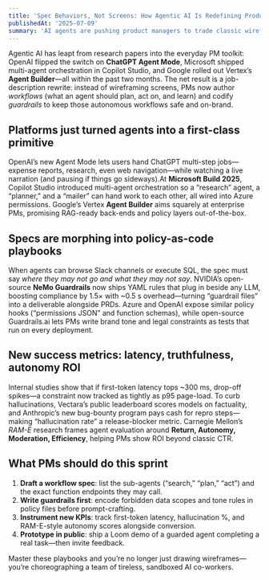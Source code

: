 ```yaml
---
title: 'Spec Behaviors, Not Screens: How Agentic AI Is Redefining Product Management'
publishedAt: '2025-07-09'
summary: 'AI agents are pushing product managers to trade classic wireframes for workflow playbooks and guardrails, redefining specs, metrics, and skills needed to ship autonomous, safe, and fast AI-powered features.'
---
```


Agentic AI has leapt from research papers into the everyday PM toolkit: OpenAI flipped the switch on **ChatGPT Agent Mode**, Microsoft shipped multi-agent orchestration in Copilot Studio, and Google rolled out Vertex’s **Agent Builder**—all within the past two months. The net result is a job-description rewrite: instead of wireframing screens, PMs now author *workflows* (what an agent should plan, act on, and learn) and codify *guardrails* to keep those autonomous workflows safe and on-brand.

## Platforms just turned agents into a first-class primitive

OpenAI’s new Agent Mode lets users hand ChatGPT multi-step jobs—expense reports, research, even web navigation—while watching a live narration (and pausing if things go sideways).At **Microsoft Build 2025**, Copilot Studio introduced multi-agent orchestration so a “research” agent, a “planner,” and a “mailer” can hand work to each other, all wired into Azure permissions. Google’s Vertex **Agent Builder** aims squarely at enterprise PMs, promising RAG-ready back-ends and policy layers out-of-the-box.

## Specs are morphing into policy-as-code playbooks

When agents can browse Slack channels or execute SQL, the spec must say *where they may not go and what they may not say*. NVIDIA’s open-source **NeMo Guardrails** now ships YAML rules that plug in beside any LLM, boosting compliance by 1.5× with \~0.5 s overhead—turning “guardrail files” into a deliverable alongside PRDs. Azure and OpenAI expose similar policy hooks (“permissions JSON” and function schemas), while open-source Guardrails.ai lets PMs write brand tone and legal constraints as tests that run on every deployment.

## New success metrics: latency, truthfulness, autonomy ROI

Internal studies show that if first-token latency tops \~300 ms, drop-off spikes—a constraint now tracked as tightly as p95 page-load. To curb hallucinations, Vectara’s public leaderboard scores models on factuality, and Anthropic’s new bug-bounty program pays cash for repro steps—making “hallucination rate” a release-blocker metric. Carnegie Mellon’s *RAM-E* research frames agent evaluation around **Return, Autonomy, Moderation, Efficiency**, helping PMs show ROI beyond classic CTR.

## What PMs should do this sprint

1. **Draft a workflow spec**: list the sub-agents (“search,” “plan,” “act”) and the exact function endpoints they may call.
2. **Write guardrails first**: encode forbidden data scopes and tone rules in policy files before prompt-crafting.
3. **Instrument new KPIs**: track first-token latency, hallucination %, and RAM-E-style autonomy scores alongside conversion.
4. **Prototype in public**: ship a Loom demo of a guarded agent completing a real task—then invite feedback.

Master these playbooks and you’re no longer just drawing wireframes—you’re choreographing a team of tireless, sandboxed AI co-workers.
